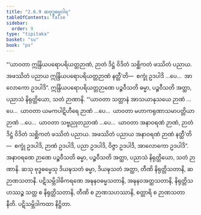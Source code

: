 ```yaml
---
title: "2.6.9 ဆဗုဒ္ဓဓမ္မဝါရ"
tableOfContents: false
sidebar:
  order: 9
type: "tipitaka"
basket: "su"
book: "ps"
---
```



<DynamicBreadcrumb />

<Division number="38" book="ps">

<Paragraph number="1618" book="ps">
“‘ယာဝတာ ဣန္ဒြိယပရောပရိယတ္တဉာဏံ, ဉာတံ ဒိဋ္ဌံ ဝိဒိတံ သစ္ဆိကတံ ဖဿိတံ ပညာယ. အဖဿိတံ ပညာယ ဣန္ဒြိယပရောပရိယတ္တဉာဏံ နတ္ထီ’တိ—  စက္ခုံ ဥဒပါဒိ …ပေ…  အာလောကော ဥဒပါဒိ”. ဣန္ဒြိယပရောပရိယတ္တဉာဏေ ပဉ္စဝီသတိ ဓမ္မာ, ပဉ္စဝီသတိ အတ္ထာ, ပညာသံ နိရုတ္တိယော, သတံ ဉာဏာနိ.
</Paragraph>

<Paragraph number="1619" book="ps">
“‘ယာဝတာ သတ္တာနံ အာသယာနုသယေ ဉာဏံ …ပေ…  ယာဝတာ ယမကပါဋိဟီရေ ဉာဏံ …ပေ…  ယာဝတာ မဟာကရုဏာသမာပတ္တိယာ ဉာဏံ …ပေ…  ယာဝတာ သဗ္ဗညုတညာဏံ …ပေ…  ယာဝတာ အနာဝရဏံ ဉာဏံ, ဉာတံ ဒိဋ္ဌံ ဝိဒိတံ သစ္ဆိကတံ ဖဿိတံ ပညာယ. အဖဿိတံ ပညာယ အနာဝရဏံ ဉာဏံ နတ္ထီ’တိ—  စက္ခုံ ဥဒပါဒိ, ဉာဏံ ဥဒပါဒိ, ပညာ ဥဒပါဒိ, ဝိဇ္ဇာ ဥဒပါဒိ, အာလောကော ဥဒပါဒိ”. အနာဝရဏေ ဉာဏေ ပဉ္စဝီသတိ ဓမ္မာ, ပဉ္စဝီသတိ အတ္ထာ, ပညာသံ နိရုတ္တိယော, သတံ ဉာဏာနိ.
</Paragraph>

<Paragraph number="1620" book="ps">
ဆသု ဗုဒ္ဓဓမ္မေသု ဒိယဍ္ဎသတံ ဓမ္မာ, ဒိယဍ္ဎသတံ အတ္ထာ, တီဏိ နိရုတ္တိသတာနိ, ဆ ဉာဏသတာနိ.
</Paragraph>

<Paragraph number="1621" book="ps">
ပဋိသမ္ဘိဒါဓိကရဏေ အဍ္ဎနဝဓမ္မသတာနိ, အဍ္ဎနဝအတ္ထသတာနိ, နိရုတ္တိသဟဿဉ္စ သတ္တ စ နိရုတ္တိသတာနိ, တီဏိ စ ဉာဏသဟဿာနိ, စတ္တာရိ စ ဉာဏသတာနီတိ.

</Paragraph>
</Division>

<Paragraph number="1622" type="center" book="ps">
ပဋိသမ္ဘိဒါကထာ နိဋ္ဌိတာ.
</Paragraph>